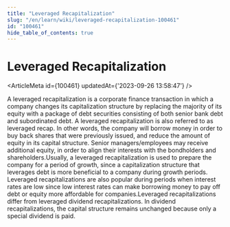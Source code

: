 ```yaml
---
title: "Leveraged Recapitalization"
slug: "/en/learn/wiki/leveraged-recapitalization-100461"
id: "100461"
hide_table_of_contents: true
---
```



# Leveraged Recapitalization

<ArticleMeta id={100461} updatedAt={'2023-09-26 13:58:47'} />
<div className='border-solid border-b border-t-0 my-4 border-[var(--ifm-color-gray-300)]' />

A leveraged recapitalization is a corporate finance transaction in which a company changes its capitalization structure by replacing the majority of its equity with a package of debt securities consisting of both senior bank debt and subordinated debt. A leveraged recapitalization is also referred to as leveraged recap. In other words, the company will borrow money in order to buy back shares that were previously issued, and reduce the amount of equity in its capital structure. Senior managers/employees may receive additional equity, in order to align their interests with the bondholders and shareholders.Usually, a leveraged recapitalization is used to prepare the company for a period of growth, since a capitalization structure that leverages debt is more beneficial to a company during growth periods. Leveraged recapitalizations are also popular during periods when interest rates are low since low interest rates can make borrowing money to pay off debt or equity more affordable for companies.Leveraged recapitalizations differ from leveraged dividend recapitalizations. In dividend recapitalizations, the capital structure remains unchanged because only a special dividend is paid.
